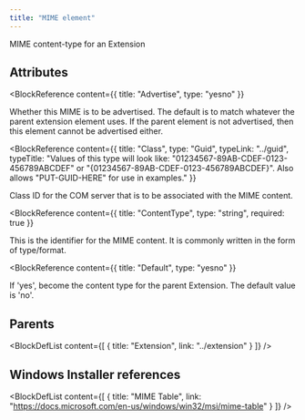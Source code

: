 ```yaml
---
title: "MIME element"
---
```



MIME content-type for an Extension


## Attributes

<BlockWrapper>

  <BlockReference
    content={{
      title: "Advertise",
      type: "yesno"
    }}
  >
  Whether this MIME is to be advertised. The default is to match whatever the parent extension element uses. If the parent element is not advertised, then this element cannot be advertised either.
  </BlockReference>

  <BlockReference
    content={{
      title: "Class",
      type: "Guid",
      typeLink: "../guid",
      typeTitle: "Values of this type will look like: \"01234567-89AB-CDEF-0123-456789ABCDEF\" or \"{01234567-89AB-CDEF-0123-456789ABCDEF}\". Also allows \"PUT-GUID-HERE\" for use in examples."
    }}
  >
  Class ID for the COM server that is to be associated with the MIME content.
  </BlockReference>

  <BlockReference
    content={{
      title: "ContentType",
      type: "string",
      required: true
    }}
  >
  This is the identifier for the MIME content. It is commonly written in the form of type/format.
  </BlockReference>

  <BlockReference
    content={{
      title: "Default",
      type: "yesno"
    }}
  >
  If 'yes', become the content type for the parent Extension. The default value is 'no'.
  </BlockReference>

</BlockWrapper>


## Parents

<BlockDefList content={[
    {
      title: "Extension",
      link: "../extension"
    }
  ]}
/>

## Windows Installer references

<BlockDefList content={[
    {
      title: "MIME Table",
      link: "https://docs.microsoft.com/en-us/windows/win32/msi/mime-table"
    }
  ]}
/>

